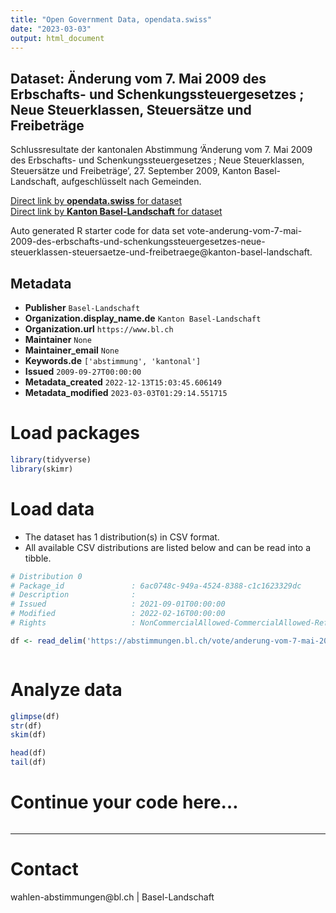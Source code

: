 ```yaml
---
title: "Open Government Data, opendata.swiss"
date: "2023-03-03"
output: html_document
---
```


## Dataset: Änderung vom 7. Mai 2009 des Erbschafts- und Schenkungssteuergesetzes ; Neue Steuerklassen, Steuersätze und Freibeträge

Schlussresultate der kantonalen Abstimmung 'Änderung vom 7. Mai 2009 des Erbschafts- und Schenkungssteuergesetzes ; Neue Steuerklassen, Steuersätze und Freibeträge', 27. September 2009, Kanton Basel-Landschaft, aufgeschlüsselt nach Gemeinden.

[Direct link by **opendata.swiss** for dataset](https://opendata.swiss/de/dataset/anderung-vom-7-mai-2009-des-erbschafts-und-schenkungssteuergesetzes-neue-steuerklassen-steuersa)<br>
[Direct link by **Kanton Basel-Landschaft** for dataset](https://abstimmungen.bl.ch/vote/anderung-vom-7-mai-2009-des-erbschafts-und-schenkungssteuergesetzes-neue-steuerklassen-steuersaetze-und-freibetraege/data)

Auto generated R starter code for data set vote-anderung-vom-7-mai-2009-des-erbschafts-und-schenkungssteuergesetzes-neue-steuerklassen-steuersaetze-und-freibetraege@kanton-basel-landschaft.

## Metadata

- **Publisher** `Basel-Landschaft`
- **Organization.display_name.de** `Kanton Basel-Landschaft`
- **Organization.url** `https://www.bl.ch`
- **Maintainer** `None`
- **Maintainer_email** `None`
- **Keywords.de** `['abstimmung', 'kantonal']`
- **Issued** `2009-09-27T00:00:00`
- **Metadata_created** `2022-12-13T15:03:45.606149`
- **Metadata_modified** `2023-03-03T01:29:14.551715`


# Load packages

```r

library(tidyverse)
library(skimr)

```

# Load data

-   The dataset has 1 distribution(s) in CSV format.
-   All available CSV distributions are listed below and can be read into a tibble.

```r

# Distribution 0
# Package_id               : 6ac0748c-949a-4524-8388-c1c1623329dc
# Description              : 
# Issued                   : 2021-09-01T00:00:00
# Modified                 : 2022-02-16T00:00:00
# Rights                   : NonCommercialAllowed-CommercialAllowed-ReferenceRequired

df <- read_delim('https://abstimmungen.bl.ch/vote/anderung-vom-7-mai-2009-des-erbschafts-und-schenkungssteuergesetzes-neue-steuerklassen-steuersaetze-und-freibetraege/data-csv')



```

# Analyze data

```r

glimpse(df)
str(df)
skim(df)

head(df)
tail(df)

```

# Continue your code here...

```r

```

------------------------------------------------------------------------

# Contact

wahlen-abstimmungen@bl.ch | Basel-Landschaft
